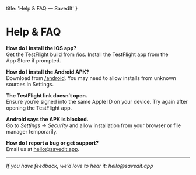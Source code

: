   title: 'Help & FAQ — SavedIt'
}

# Help & FAQ

**How do I install the iOS app?**  
Get the TestFlight build from [/ios](/ios). Install the TestFlight app from the App Store if prompted.

**How do I install the Android APK?**  
Download from [/android](/android). You may need to allow installs from unknown sources in Settings.

**The TestFlight link doesn’t open.**  
Ensure you’re signed into the same Apple ID on your device. Try again after opening the TestFlight app.

**Android says the APK is blocked.**  
Go to *Settings → Security* and allow installation from your browser or file manager temporarily.

**How do I report a bug or get support?**  
Email us at [hello@savedit.app](mailto:hello@savedit.app).

---

_If you have feedback, we’d love to hear it: hello@savedit.app_

